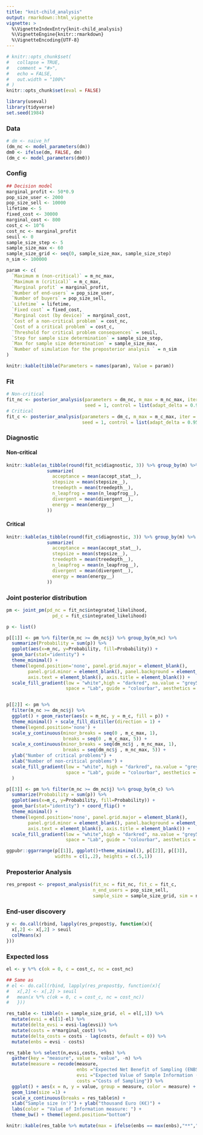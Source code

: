 ```yaml
---
title: "knit-child_analysis"
output: rmarkdown::html_vignette
vignette: >
  %\VignetteIndexEntry{knit-child_analysis}
  %\VignetteEngine{knitr::rmarkdown}
  %\VignetteEncoding{UTF-8}
---
```


```r
# knitr::opts_chunk$set(
#   collapse = TRUE,
#   comment = "#>", 
#   echo = FALSE, 
#   out.width = "100%"
# )
knitr::opts_chunk$set(eval = FALSE)
```

```r
library(useval)
library(tidyverse)
set.seed(1984)
```

### Data

```r
# dm <- naive_hf
(dm_nc <- model_parameters(dm))
dm0 <- ifelse(dm, FALSE, dm)
(dm_c <- model_parameters(dm0))
```

### Config

```r
## Decision model
marginal_profit <- 50*0.9
pop_size_user <- 2000
pop_size_sell <- 10000
lifetime <- 5
fixed_cost <- 30000
marginal_cost <- 800
cost_c <- 10^6
cost_nc <- marginal_profit
seuil <- 0
sample_size_step <- 5
sample_size_max <- 60
sample_size_grid <- seq(0, sample_size_max, sample_size_step)
n_sim <- 100000

param <- c(
  `Maximum m (non-critical)` = m_nc_max,
  `Maximum m (critical)` = m_c_max,
  `Marginal profit` = marginal_profit,
  `Number of end-users` = pop_size_user,
  `Number of buyers` = pop_size_sell,
  `Lifetime` = lifetime,
  `Fixed cost` = fixed_cost,
  `Marginal cost (by device)` = marginal_cost,
  `Cost of a non-critical problem` = cost_nc,
  `Cost of a critical problem` = cost_c,
  `Threshold for critical problem consequences` = seuil,
  `Step for sample size determination` = sample_size_step,
  `Max for sample size determination` = sample_size_max,
  `Number of simulation for the preposterior analysis ` = n_sim
)

knitr::kable(tibble(Parameters = names(param), Value = param))
```

### Fit

```r
# Non-critical
fit_nc <- posterior_analysis(parameters = dm_nc, m_max = m_nc_max, iter = 50000,
                             seed = 1, control = list(adapt_delta = 0.95))
# Critical
fit_c <- posterior_analysis(parameters = dm_c, m_max = m_c_max, iter = 50000,
                            seed = 1, control = list(adapt_delta = 0.95))
```

### Diagnostic

#### Non-critical

```r
knitr::kable(as_tibble(round(fit_nc$diagnostic, 3)) %>% group_by(m) %>% 
               summarize(
                 acceptance = mean(accept_stat__), 
                 stepsize = mean(stepsize__),
                 treedepth = mean(treedepth__),
                 n_leapfrog = mean(n_leapfrog__),
                 divergent = mean(divergent__),
                 energy = mean(energy__)
               ))
```

#### Critical

```r
knitr::kable(as_tibble(round(fit_c$diagnostic, 3)) %>% group_by(m) %>% 
               summarize(
                 acceptance = mean(accept_stat__), 
                 stepsize = mean(stepsize__),
                 treedepth = mean(treedepth__),
                 n_leapfrog = mean(n_leapfrog__),
                 divergent = mean(divergent__),
                 energy = mean(energy__)
               ))
```

### Joint posterior distribution

```r
pm <- joint_pm(pd_nc = fit_nc$integrated_likelihood,
                 pd_c = fit_c$integrated_likelihood)

p <- list()

p[[1]] <- pm %>% filter(m_nc >= dm_nc$j) %>% group_by(m_nc) %>%
  summarize(Probability = sum(p)) %>%
  ggplot(aes(x=m_nc, y=Probability, fill=Probability)) +
  geom_bar(stat="identity") +
  theme_minimal() +
  theme(legend.position='none', panel.grid.major = element_blank(),
        panel.grid.minor = element_blank(), panel.background = element_blank(),
        axis.text = element_blank(), axis.title = element_blank()) +
  scale_fill_gradient(low = "white",high = "darkred", na.value = "grey50",
                      space = "Lab", guide = "colourbar", aesthetics = "fill")


p[[2]] <- pm %>%
  filter(m_nc >= dm_nc$j) %>%
  ggplot() + geom_raster(aes(x = m_nc, y = m_c, fill = p)) +
  theme_minimal() + scale_fill_distiller(direction = 1) + 
  theme(legend.position='none') +
  scale_y_continuous(minor_breaks = seq(0 , m_c_max, 1),
                     breaks = seq(0 , m_c_max, 5)) +
  scale_x_continuous(minor_breaks = seq(dm_nc$j , m_nc_max, 1),
                     breaks = seq(dm_nc$j , m_nc_max, 5)) +
  ylab("Number of critical problems") + 
  xlab("Number of non-critical problems") + 
  scale_fill_gradient(low = "white", high = "darkred", na.value = "grey50",
                      space = "Lab", guide = "colourbar", aesthetics = "fill"
  )

p[[3]] <- pm %>% filter(m_nc >= dm_nc$j) %>% group_by(m_c) %>%
  summarize(Probability = sum(p)) %>%
  ggplot(aes(x=m_c, y=Probability, fill=Probability)) +
  geom_bar(stat="identity") + coord_flip() +
  theme_minimal() +
  theme(legend.position='none', panel.grid.major = element_blank(),
        panel.grid.minor = element_blank(), panel.background = element_blank(),
        axis.text = element_blank(), axis.title = element_blank()) +
  scale_fill_gradient(low = "white",high = "darkred", na.value = "grey50",
                      space = "Lab", guide = "colourbar", aesthetics = "fill")

ggpubr::ggarrange(p[[1]], ggplot()+theme_minimal(), p[[2]], p[[3]],
                  widths = c(1,.2), heights = c(.5,1))
```

### Preposterior Analysis

```r
res_prepost <- prepost_analysis(fit_nc = fit_nc, fit_c = fit_c, 
                                n_end_users = pop_size_sell, 
                                sample_size = sample_size_grid, sim = n_sim)
```

### End-user discovery

```r
y <- do.call(rbind, lapply(res_prepost$y, function(x){
  x[,2] <- x[,2] > seuil
  colMeans(x)
}))
```

### Expected loss

```r
el <- y %*% c(ok = 0, c = cost_c, nc = cost_nc)

## Same as
# el <- do.call(rbind, lapply(res_prepost$y, function(x){
#   x[,2] <- x[,2] > seuil
#   mean(x %*% c(ok = 0, c = cost_c, nc = cost_nc))
#   }))
```

```r
res_table <- tibble(n = sample_size_grid, el = el[,1]) %>%
  mutate(evsi = el[1]-el) %>%
  mutate(delta_evsi = evsi-lag(evsi)) %>%
  mutate(costs = n*marginal_cost) %>%
  mutate(delta_costs = costs - lag(costs, default = 0)) %>%
  mutate(enbs = evsi - costs)

res_table %>% select(n,evsi,costs, enbs) %>% 
  gather(key = "measure", value = "value", -n) %>%
  mutate(measure = recode(measure, 
                          enbs ="Expected Net Benefit of Sampling (ENBS)", 
                          evsi ="Expected Value of Sample Information (EVSI)", 
                          costs ="Costs of Sampling")) %>%
  ggplot() + aes(x = n, y = value, group = measure, color = measure) +
  geom_line(size =1) +
  scale_x_continuous(breaks = res_table$n) +
  xlab("Sample size (n')") + ylab("thousand Euro (K€)") + 
  labs(color = "Value of Information measure: ") +
  theme_bw() + theme(legend.position="bottom")

knitr::kable(res_table %>% mutate(max = ifelse(enbs == max(enbs),"**","")))
```

